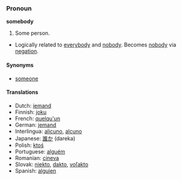 === Pronoun ===
'''somebody'''
#Some person.
*Logically related to [[everybody]] and [[nobody]].  Becomes [[nobody]] via [[negation]].

==== Synonyms ====
*[[someone]]

==== Translations ====
*Dutch: [[iemand]]
*Finnish: [[joku]]
*French: [[quelqu'un]]
*German: [[jemand]]
*Interlingua: [[alicuno]], [[alcuno]]
*Japanese: [[誰か]] (dareka)
*Polish: [[ktoś]]
*Portuguese: [[alguém]]
*Romanian: [[cineva]]
*Slovak: [[niekto#Slovak|niekto]], [[dakto#Slovak|dakto]], [[voľakto]]
*Spanish: [[alguien]]